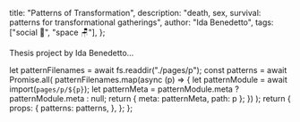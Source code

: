 
  title: "Patterns of Transformation",
  description: "death, sex, survival: patterns for transformational gatherings",
  author: "Ida Benedetto",
  tags: ["social 👥", "space 🪑"],
};

<PLHead title={meta.title} description={meta.description} />

<PLNav patterns={props.patterns} currentTitle={meta.title} />

<PLMeta
  title={meta.title}
  description={meta.description}
  author={meta.author}
  tags={meta.tags}
/>

Thesis project by Ida Benedetto…

<PLLinks>
  <PLLink
    title="Patterns of Transformation"
    url="https://patternsoftransformation.com/"
  />
  <PLLink
    title="Patterns of Transformation - portfolio page"
    url="https://uncommonplaces.com/projects/patternsoftransformation/"
  />
</PLLinks>

  let patternFilenames = await fs.readdir("./pages/p");
  const patterns = await Promise.all(
    patternFilenames.map(async (p) => {
      let patternModule = await import(`pages/p/${p}`);
      let patternMeta = patternModule.meta ? patternModule.meta : null;
      return { meta: patternMeta, path: p };
    })
  );
  return {
    props: {
      patterns: patterns,
    },
  };
};
